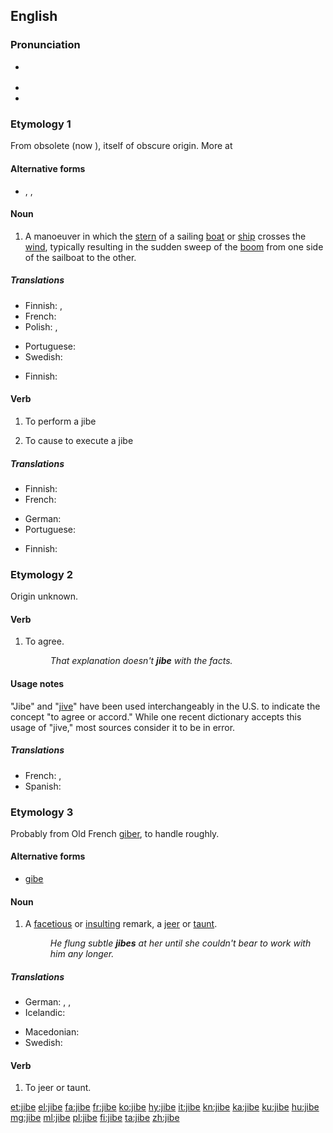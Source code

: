 ==English==
{{wikipedia}}

===Pronunciation===
* {{a|UK}} {{IPA|/ˈdʒaɪb/|lang=en}}
* {{rhymes|aɪb|lang=en}}
* {{rhymes|ɪb|lang=en}}

===Etymology 1===
From obsolete {{etyl|nl|en}} {{m|nl|gijben}} (now {{m|nl|gijpen}}), itself of obscure origin. More at {{l|en|jib}}<!--Acc. to. AHD.-->

====Alternative forms====
* {{l|en|gibe}}, {{l|en|gybe}}, {{l|en|jib}}

====Noun====
{{en-noun}}
# {{label|en|nautical}} A manoeuver in which the [[stern]] of a sailing [[boat]] or [[ship]] crosses the [[wind]], typically resulting in the sudden sweep of the [[boom]] from one side of the sailboat to the other.

=====Translations=====
{{trans-top|sailing manoeuver}}
* Finnish: {{t+|fi|myötäkäännös}}, {{t|fi|lehmänkäännös}}
* French: {{t+|fr|empannage|m}}
* Polish: {{t|pl|zwrot przez rufę|m}}, {{t|pl|zwrot z wiatrem|m}}
{{trans-mid}}
* Portuguese: {{t+|pt|cambada|f}}
* Swedish: {{t|sv|gipp|c}}
{{trans-bottom}}

{{trans-top|sudden sweep of a boom of a sailboat}}
* Finnish: {{t+|fi|jiippi}}
{{trans-mid}}
{{trans-bottom}}

====Verb====
{{en-verb|jib}}

# {{label|en|intransitive|nautical}} To perform a jibe
# {{label|en|transitive|nautical}} To cause to execute a jibe

=====Translations=====
{{trans-top|to perform a jibe}}
* Finnish: {{t+|fi|jiipata}}
* French: {{t+|fr|empanner}}
{{trans-mid}}
* German: {{t+|de|kreuzen}}
* Portuguese: {{t+|pt|cambar}}
{{trans-bottom}}

{{trans-top|to cause to execute a jibe}}
* Finnish: {{t+|fi|jiipata}}
{{trans-mid}}
{{trans-bottom}}

===Etymology 2===
Origin unknown.

====Verb====
{{en-verb|jib}}

# {{label|en|intransitive}} To agree.
#: ''That explanation doesn't '''jibe''' with the facts.''

====Usage notes====
"Jibe" and "[[jive]]" have been used interchangeably in the U.S. to indicate the concept "to agree or accord." While one recent dictionary accepts this usage of "jive," most sources consider it to be in error.

=====Translations=====
{{trans-top|agree}}
* French: {{t+|fr|s'accorder}}, {{t+|fr|se mettre d'accord}}
* Spanish: {{t+|es|concordar}}
{{trans-mid}}
{{trans-bottom}}

===Etymology 3===
Probably from Old French [[giber]], to handle roughly.<!--Acc. to AHD.-->

====Alternative forms====
* [[gibe]]

====Noun====
{{en-noun}}

# A [[facetious]] or [[insult]]ing remark, a [[jeer]] or [[taunt]].
#: ''He flung subtle '''jibes''' at her until she couldn't bear to work with him any longer.''

=====Translations=====
{{trans-top|facetious or insulting remark}}
* German: {{t+|de|Stichelei|f}}, {{t|de|spöttische Bemerkung|f}}, {{t+|de|Spöttelei|f}}
* Icelandic: {{t+|is|hnjóðsyrði|n}}
{{trans-mid}}
* Macedonian: {{t|mk|потсмев|m|tr=pótsmev|sc=Cyrl}}
* Swedish: {{t+|sv|gliring|c}}
{{trans-bottom}}

====Verb====
{{en-verb|jib}}

# To jeer or taunt.

[[et:jibe]]
[[el:jibe]]
[[fa:jibe]]
[[fr:jibe]]
[[ko:jibe]]
[[hy:jibe]]
[[it:jibe]]
[[kn:jibe]]
[[ka:jibe]]
[[ku:jibe]]
[[hu:jibe]]
[[mg:jibe]]
[[ml:jibe]]
[[pl:jibe]]
[[fi:jibe]]
[[ta:jibe]]
[[zh:jibe]]